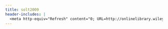 ```yaml
---
title: solt2009
header-includes: |
  <meta http-equiv="Refresh" content="0; URL=http://onlinelibrary.wiley.com/doi/10.1111/j.1540-6237.2009.00614.x/abstract">
---
```

